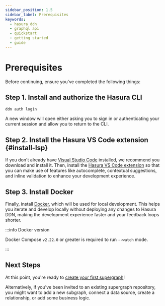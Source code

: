 ```yaml
---
sidebar_position: 1.5
sidebar_label: Prerequisites
keywords:
  - hasura ddn
  - graphql api
  - quickstart
  - getting started
  - guide
---
```



# Prerequisites

Before continuing, ensure you've completed the following things:

## Step 1. Install and authorize the Hasura CLI

<InstallTheCli />

```bash title="After installation, from any directory, run the following command to authenticate your CLI session with Hasura DDN."
ddn auth login
```

A new window will open either asking you to sign in or authenticating your current session and allow you to return to
the CLI.

## Step 2. Install the Hasura VS Code extension {#install-lsp}

If you don't already have [Visual Studio Code](https://code.visualstudio.com/download) installed, we recommend you
download and install it. Then, install the
[Hasura VS Code extension](https://marketplace.visualstudio.com/items?itemName=HasuraHQ.hasura) so that you can make use
of features like autocomplete, contextual suggestions, and inline validation to enhance your development experience.

## Step 3. Install Docker

Finally, install [Docker](https://docs.docker.com/engine/install/), which will be used for local development. This helps
you iterate and develop locally without deploying any changes to Hasura DDN, making the development experience faster
and your feedback loops shorter.

:::info Docker version

Docker Compose `v2.22.0` or greater is required to run `--watch` mode.

:::

## Next Steps

At this point, you're ready to [create your first supergraph](/getting-started/build/01-init-supergraph.mdx)!

Alternatively, if you've been invited to an existing supergraph repository, you might want to add a new subgraph,
connect a data source, create a relationship, or add some business logic.
